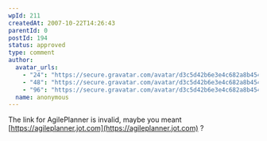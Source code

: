 ```yaml
---
wpId: 211
createdAt: 2007-10-22T14:26:43
parentId: 0
postId: 194
status: approved
type: comment
author:
  avatar_urls:
    - "24": "https://secure.gravatar.com/avatar/d3c5d42b6e3e4c682a8b454fa3c32d7b?s=24&d=mm&r=g"
    - "48": "https://secure.gravatar.com/avatar/d3c5d42b6e3e4c682a8b454fa3c32d7b?s=48&d=mm&r=g"
    - "96": "https://secure.gravatar.com/avatar/d3c5d42b6e3e4c682a8b454fa3c32d7b?s=96&d=mm&r=g"
  name: anonymous
---
```


The link for AgilePlanner is invalid, maybe you meant [https://agileplanner.jot.com](https://agileplanner.jot.com) ?